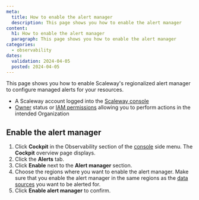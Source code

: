 ```yaml
---
meta:
  title: How to enable the alert manager
  description: This page shows you how to enable the alert manager
content:
  h1: How to enable the alert manager
  paragraph: This page shows you how to enable the alert manager
categories:
  - observability
dates:
  validation: 2024-04-05
  posted: 2024-04-05
---
```


This page shows you how to enable Scaleway's regionalized alert manager to configure managed alerts for your resources.

<Macro id="requirements" />

  - A Scaleway account logged into the [Scaleway console](https://console.scaleway.com)
  - [Owner](/identity-and-access-management/iam/concepts/#owner) status or [IAM permissions](/identity-and-access-management/iam/concepts/#permission) allowing you to perform actions in the intended Organization

## Enable the alert manager

1. Click **Cockpit** in the Observability section of the [console](https://console.scaleway.com/) side menu. The **Cockpit** overview page displays.
2. Click the **Alerts** tab.
3. Click **Enable** next to the **Alert manager** section.
4. Choose the regions where you want to enable the alert manager.
        <Message type="important">
         Make sure that you enable the alert manager in the same regions as the [data sources](/observability/cockpit/concepts/#data-sources) you want to be alerted for.
        </Message>
5. Click **Enable alert manager** to confirm.
